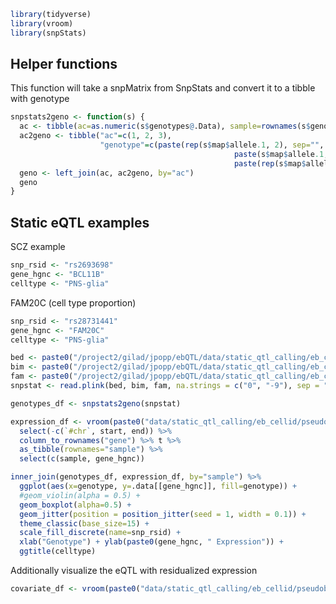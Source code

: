 

```r
library(tidyverse)
library(vroom)
library(snpStats)
```
## Helper functions
This function will take a snpMatrix from SnpStats and convert it to a tibble with genotype
```r
snpstats2geno <- function(s) {
  ac <- tibble(ac=as.numeric(s$genotypes@.Data), sample=rownames(s$genotypes@.Data))
  ac2geno <- tibble("ac"=c(1, 2, 3), 
                    "genotype"=c(paste(rep(s$map$allele.1, 2), sep="", collapse=""), 
                                                  paste(s$map$allele.1, s$map$allele.2, sep="", collapse=""), 
                                                  paste(rep(s$map$allele.2, 2), sep="", collapse="")))
  geno <- left_join(ac, ac2geno, by="ac")
  geno
}
```


## Static eQTL examples
SCZ example
```r
snp_rsid <- "rs2693698"
gene_hgnc <- "BCL11B"
celltype <- "PNS-glia"
```

FAM20C (cell type proportion)
```r
snp_rsid <- "rs28731441"
gene_hgnc <- "FAM20C"
celltype <- "PNS-glia"
```



```r
bed <- paste0("/project2/gilad/jpopp/ebQTL/data/static_qtl_calling/eb_cellid/pseudobulk_tmm/basic/", celltype, "/genotypes_filtered_plink.bed")
bim <- paste0("/project2/gilad/jpopp/ebQTL/data/static_qtl_calling/eb_cellid/pseudobulk_tmm/basic/", celltype, "/genotypes_filtered_plink.bim")
fam <- paste0("/project2/gilad/jpopp/ebQTL/data/static_qtl_calling/eb_cellid/pseudobulk_tmm/basic/", celltype, "/genotypes_filtered_plink.fam")
snpstat <- read.plink(bed, bim, fam, na.strings = c("0", "-9"), sep = "." , select.subjects = NULL, select.snps = snp_rsid)

genotypes_df <- snpstats2geno(snpstat)
```

```r
expression_df <- vroom(paste0("data/static_qtl_calling/eb_cellid/pseudobulk_tmm/basic/", celltype, "/expression.bed.gz")) %>%
  select(-c(`#chr`, start, end)) %>%
  column_to_rownames("gene") %>% t %>%
  as_tibble(rownames="sample") %>%
  select(c(sample, gene_hgnc))
```

```r
inner_join(genotypes_df, expression_df, by="sample") %>%
  ggplot(aes(x=genotype, y=.data[[gene_hgnc]], fill=genotype)) +
  #geom_violin(alpha = 0.5) +
  geom_boxplot(alpha=0.5) +
  geom_jitter(position = position_jitter(seed = 1, width = 0.1)) +
  theme_classic(base_size=15) +
  scale_fill_discrete(name=snp_rsid) +
  xlab("Genotype") + ylab(paste0(gene_hgnc, " Expression")) +
  ggtitle(celltype)
```

Additionally visualize the eQTL with residualized expression
```r
covariate_df <- vroom(paste0("data/static_qtl_calling/eb_cellid/pseudobulk_tmm/basic/", celltype, "/expression.bed.gz")) 

```



